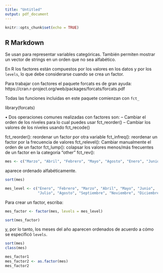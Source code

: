 ```yaml
---
title: "Untitled"
output: pdf_document
---
```


```r
knitr::opts_chunk$set(echo = TRUE)
```

## R Markdown

Se usan para representar variables categóricas. También permiten mostrar un vector de strings en un orden que no sea alfabético.

En R los factores están compuestos por los valores en los datos y por los `levels`, lo que debe considerarse cuando se crea un factor.


Para trabajar con factores el paquete forcats es de gran ayuda:
https://cran.r-project.org/web/packages/forcats/forcats.pdf

Todas las funciones incluidas en este paquete comienzan con `fct_`

library(forcats)

• Dos operaciones comunes realizadas con factores son:
– Cambiar el orden de los niveles para lo cual puedes usar fct_reorder()
– Cambiar los valores de los niveles usando fct_recode()


fct_reorder(): reordenar un factor por otra variable
fct_infreq(): reordenar un factor por la frecuencia de valores
fct_relevel(): Cambiar manualmente el orden de un factor
fct_lump(): colapsar los valores menos/más frecuentes de un factor en la categoría "other"
fct_rev():


```r
mes <- c("Marzo", "Abril", "Febrero", "Mayo", "Agosto", "Enero", "Junio")
```


aparece ordenado alfabéticamente.

```r
sort(mes)
```


```r
mes_level <- c("Enero", "Febrero", "Marzo", "Abril", "Mayo", "Junio",
               "Julio", "Agosto", "Septiembre", "Noviembre", "Diciembre")
```


Para crear un factor, escriba:

```r
mes_factor <- factor(mes, levels = mes_level)
```

```r
sort(mes_factor)
```

y, por lo tanto, los meses del año aparecen ordenados de acuerdo a cómo se especificó `levels`.

```r
sort(mes)
class(mes)

mes_factor1
mes_factor2 <- as.factor(mes)
mes_factor2
```


